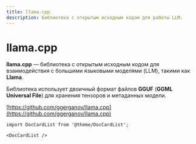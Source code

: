 ```yaml
---
title: llama.cpp
description: Библиотека с открытым исходным кодом для работы LLM.
---
```


# llama.cpp

**llama.cpp** — библиотека с открытым исходным кодом для взаимодействия с большими языковыми моделями (LLM), такими как **Llama**.

Библиотека использует двоичный формат файлов **GGUF** (**GGML Universal File**) для хранения тензоров и метаданных модели.

[https://github.com/ggerganov/llama.cpp](https://github.com/ggerganov/llama.cpp)

```mdx-code-block
import DocCardList from '@theme/DocCardList';

<DocCardList />
```
